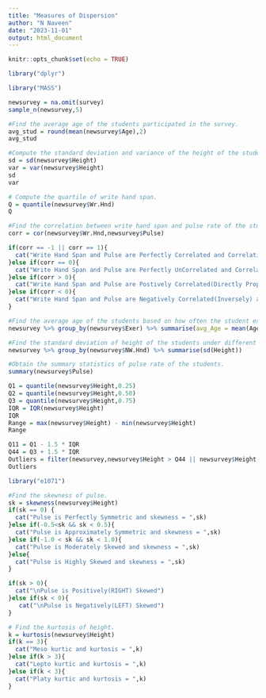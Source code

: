 ---
title: "Measures of Dispersion"
author: "N Naveen"
date: "2023-11-01"
output: html_document
---

```{r setup, include=FALSE}
knitr::opts_chunk$set(echo = TRUE)
```
```{r}
library("dplyr")
```

```{r}
library("MASS")
```
```{r}
newsurvey = na.omit(survey)
sample_n(newsurvey,5)
```

```{r,1}
#Find the average age of the students participated in the survey.
avg_stud = round(mean(newsurvey$Age),2)
avg_stud
```
```{r,2}
#Compute the standard deviation and variance of the height of the students participated in the surve
sd = sd(newsurvey$Height)
var = var(newsurvey$Height)
sd
var
```
```{r,3}
# Compute the quartile of write hand span.
Q = quantile(newsurvey$Wr.Hnd)
Q
```
```{r,4}
#Find the correlation between write hand span and pulse rate of the students
corr = cor(newsurvey$Wr.Hnd,newsurvey$Pulse)

if(corr == -1 || corr == 1){
  cat("Write Hand Span and Pulse are Perfectly Correlated and Correlation = ",corr)
}else if(corr == 0){
  cat("Write Hand Span and Pulse are Perfectly UnCorrelated and Correlation = ",corr)
}else if(corr > 0){
  cat("Write Hand Span and Pulse are Postively Correlated(Directly Proportional) and Correlation = ",corr)
}else if(corr < 0){
  cat("Write Hand Span and Pulse are Negatively Correlated(Inversely) and Correlation = ",corr)
}
```
```{r,5}
#Find the average age of the students based on how often the student exercises.
newsurvey %>% group_by(newsurvey$Exer) %>% summarise(avg_Age = mean(Age))

```

```{r,6}
#Find the standard deviation of height of the students under different categories of span of non-writing hand.
newsurvey %>% group_by(newsurvey$NW.Hnd) %>% summarise(sd(Height))
```

```{r,7}
#Obtain the summary statistics of pulse rate of the students.
summary(newsurvey$Pulse)

```
```{r,8}
Q1 = quantile(newsurvey$Height,0.25)
Q2 = quantile(newsurvey$Height,0.50)
Q3 = quantile(newsurvey$Height,0.75)
IQR = IQR(newsurvey$Height)
IQR
Range = max(newsurvey$Height) - min(newsurvey$Height)
Range

Q11 = Q1 - 1.5 * IQR
Q44 = Q3 + 1.5 * IQR
Outliers = filter(newsurvey,newsurvey$Height > Q44 || newsurvey$Height < Q11)
Outliers
```

```{r}
library("e1071")
```


```{r,9}
#Find the skewness of pulse. 
sk = skewness(newsurvey$Height)
if(sk == 0) {
  cat("Pulse is Perfectly Symmetric and skewness = ",sk)
}else if(-0.5<sk && sk < 0.5){
  cat("Pulse is Approximately Symmetric and skewness = ",sk)
}else if(-1.0 < sk && sk < 1.0){
  cat("Pulse is Moderately Skewed and skewness = ",sk)
}else{
  cat("Pulse is Highly Skewed and skewness = ",sk)
}

if(sk > 0){
  cat("\nPulse is Positively(RIGHT) Skewed")
}else if(sk < 0){
   cat("\nPulse is Negatively(LEFT) Skewed")
}
```

```{r,10}
# Find the kurtosis of height. 
k = kurtosis(newsurvey$Height)
if(k == 3){
  cat("Meso kurtic and kurtosis = ",k)
}else if(k > 3){
  cat("Lepto kurtic and kurtosis = ",k)
}else if(k < 3){
  cat("Platy kurtic and kurtosis = ",k)
}


```

